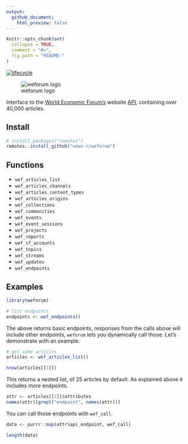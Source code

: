 ```yaml
---
output:
  github_document:
    html_preview: false
---
```


```r
knitr::opts_chunk$set(
  collapse = TRUE,
  comment = "#>",
  fig.path = "README-"
)
```

[![lifecycle](https://img.shields.io/badge/lifecycle-maturing-blue.svg)](https://www.tidyverse.org/lifecycle/#maturing)

![weforum logo](https://www.weforum.org/assets/logo-b66768797e3f785791fd157ffc33c27eeca6d5100b7f34d418f50d206f1a8004.svg)

Interface to the [World Economic Forum's](https://www.weforum.org/) website [API](https://api.weforum.org/), containing over 40,000 articles.

## Install

```r
# install.packages("remotes")
remotes::install_github("news-r/weforum")
```

## Functions

- `wef_articles_list`
- `wef_articles_channels`
- `wef_articles_content_types`
- `wef_articles_origins`
- `wef_collections`
- `wef_communities`
- `wef_events`
- `wef_event_sessions`
- `wef_projects`
- `wef_reports`
- `wef_sf_accounts`
- `wef_topics`
- `wef_streams`
- `wef_updates`
- `wef_endpoints`

## Examples

```r
library(weforum)

# list endpoints
endpoints <- wef_endpoints()
```

The above returns basic endpoints, responses from the calls above will include other endpoints, `weforum` lets you dynamically call those. Let's demonstrate with an example.

```r
# get some articles
articles <- wef_articles_list() 

nrow(articles[[1]])
```

This returns a nested list, of 25 articles by default. As explained above it includes more endpoints.

```r
attr <- articles[[1]]$attributes
names(attr)[grepl("endpoint", names(attr))]
```

You can call those endpoints with `wef_call`.

```r
data <- purrr::map(attr$api_endpoint, wef_call)

length(data)
```
